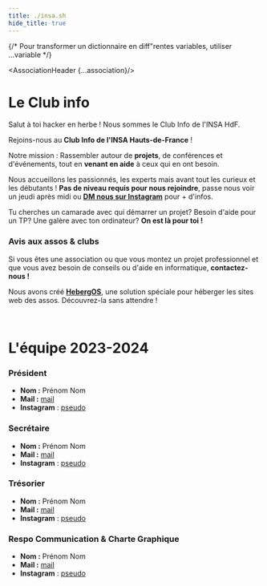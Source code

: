 ---
title: ./insa.sh
hide_title: true
---



{/* Pour transformer un dictionnaire en diff"rentes variables, utiliser ...variable */}

<AssociationHeader {...association}/>

# Le Club info

Salut à toi hacker en herbe ! Nous sommes le Club Info de l'INSA HdF. 

Rejoins-nous au **Club Info de l'INSA Hauts-de-France** ! 

Notre mission : Rassembler autour de **projets**, de conférences et d'événements, tout en **venant en aide** à ceux qui en ont besoin.

Nous accueillons les passionnés, les experts mais avant tout les curieux et les débutants  ! **Pas de niveau requis pour nous rejoindre**, passe nous voir un jeudi après midi ou [**DM nous sur Instagram**](https://instagram.com/hdf_insa.sh/) pour + d'infos.

Tu cherches un camarade avec qui démarrer un projet? Besoin d'aide pour un TP? Une galère avec ton ordinateur? **On est là pour toi !**

### Avis aux assos & clubs 
Si vous êtes une association ou que vous montez un projet professionnel et que vous avez besoin de conseils ou d'aide en informatique, **contactez-nous !**

Nous avons créé **[HebergOS](https://hebergos.insash.org)**, une solution spéciale pour héberger les sites web des assos. Découvrez-la sans attendre !

<br/>


# L'équipe 2023-2024

### Président

- **Nom :** Prénom Nom
- **Mail :** [mail](mailto:)
- **Instagram** : [pseudo](https://www.instagram.com/pseudo)

### Secrétaire

- **Nom :** Prénom Nom
- **Mail :** [mail](mailto:)
- **Instagram** : [pseudo](https://www.instagram.com/pseudo)

### Trésorier

- **Nom :** Prénom Nom
- **Mail :** [mail](mailto:)
- **Instagram** : [pseudo](https://www.instagram.com/pseudo)

### Respo Communication & Charte Graphique

- **Nom :** Prénom Nom
- **Mail :** [mail](mailto:)
- **Instagram** : [pseudo](https://www.instagram.com/pseudo)



